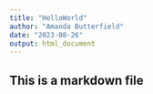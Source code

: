 ```yaml
---
title: "HelloWorld"
author: "Amanda Butterfield"
date: "2023-08-26"
output: html_document
---
```


## This is a markdown file
